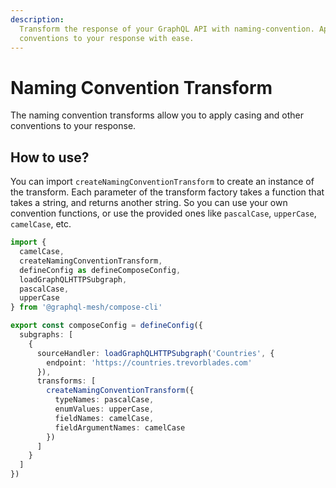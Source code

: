 ```yaml
---
description:
  Transform the response of your GraphQL API with naming-convention. Apply casing and other
  conventions to your response with ease.
---
```


# Naming Convention Transform

The naming convention transforms allow you to apply casing and other conventions to your response.

## How to use?

You can import `createNamingConventionTransform` to create an instance of the transform. Each
parameter of the transform factory takes a function that takes a string, and returns another string.
So you can use your own convention functions, or use the provided ones like `pascalCase`,
`upperCase`, `camelCase`, etc.

```ts filename="mesh.config.ts" {13-17}
import {
  camelCase,
  createNamingConventionTransform,
  defineConfig as defineComposeConfig,
  loadGraphQLHTTPSubgraph,
  pascalCase,
  upperCase
} from '@graphql-mesh/compose-cli'

export const composeConfig = defineConfig({
  subgraphs: [
    {
      sourceHandler: loadGraphQLHTTPSubgraph('Countries', {
        endpoint: 'https://countries.trevorblades.com'
      }),
      transforms: [
        createNamingConventionTransform({
          typeNames: pascalCase,
          enumValues: upperCase,
          fieldNames: camelCase,
          fieldArgumentNames: camelCase
        })
      ]
    }
  ]
})
```
